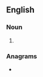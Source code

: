 {{also|Bäckers}}
==English==

===Noun===
{{head|en|noun plural form}}

# {{plural of|backer|lang=en}}

===Anagrams===
* {{anagrams|en|rebacks}}